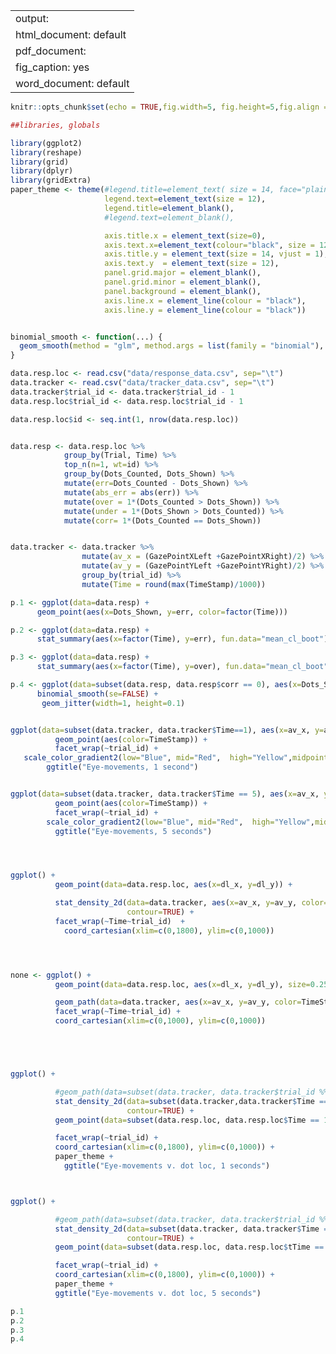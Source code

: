 

---
output:
  html_document: default
  pdf_document:
    fig_caption: yes
  word_document: default
---

```r
knitr::opts_chunk$set(echo = TRUE,fig.width=5, fig.height=5,fig.align = "center",cache=TRUE)
```



```r
##libraries, globals

library(ggplot2)
library(reshape)
library(grid)
library(dplyr)
library(gridExtra)
paper_theme <- theme(#legend.title=element_text( size = 14, face="plain"), 
                     legend.text=element_text(size = 12),
                     legend.title=element_blank(),
                     #legend.text=element_blank(),

                     axis.title.x = element_text(size=0),
                     axis.text.x=element_text(colour="black", size = 12), 
                     axis.title.y = element_text(size = 14, vjust = 1),
                     axis.text.y  = element_text(size = 12),
                     panel.grid.major = element_blank(), 
                     panel.grid.minor = element_blank(), 
                     panel.background = element_blank(),
                     axis.line.x = element_line(colour = "black"), 
                     axis.line.y = element_line(colour = "black"))


binomial_smooth <- function(...) {
  geom_smooth(method = "glm", method.args = list(family = "binomial"), ...)
}
```


```r

data.resp.loc <- read.csv("data/response_data.csv", sep="\t")
data.tracker <- read.csv("data/tracker_data.csv", sep="\t")
data.tracker$trial_id <- data.tracker$trial_id - 1
data.resp.loc$trial_id <- data.resp.loc$trial_id - 1

data.resp.loc$id <- seq.int(1, nrow(data.resp.loc))


data.resp <- data.resp.loc %>%
            group_by(Trial, Time) %>%
            top_n(n=1, wt=id) %>%
            group_by(Dots_Counted, Dots_Shown) %>%
            mutate(err=Dots_Counted - Dots_Shown) %>%
            mutate(abs_err = abs(err)) %>%
            mutate(over = 1*(Dots_Counted > Dots_Shown)) %>%
            mutate(under = 1*(Dots_Shown > Dots_Counted)) %>%
            mutate(corr= 1*(Dots_Counted == Dots_Shown))


data.tracker <- data.tracker %>%
                mutate(av_x = (GazePointXLeft +GazePointXRight)/2) %>%
                mutate(av_y = (GazePointYLeft +GazePointYRight)/2) %>%
                group_by(trial_id) %>%
                mutate(Time = round(max(TimeStamp)/1000))


```

```r
p.1 <- ggplot(data=data.resp) +
      geom_point(aes(x=Dots_Shown, y=err, color=factor(Time)))

p.2 <- ggplot(data=data.resp) +
      stat_summary(aes(x=factor(Time), y=err), fun.data="mean_cl_boot")

p.3 <- ggplot(data=data.resp) +
      stat_summary(aes(x=factor(Time), y=over), fun.data="mean_cl_boot")

p.4 <- ggplot(data=subset(data.resp, data.resp$corr == 0), aes(x=Dots_Shown,   y=over, color=factor(Time))) +
      binomial_smooth(se=FALSE) +
       geom_jitter(width=1, height=0.1)



```


```r


ggplot(data=subset(data.tracker, data.tracker$Time==1), aes(x=av_x, y=av_y)) +
          geom_point(aes(color=TimeStamp)) +
          facet_wrap(~trial_id) +
   scale_color_gradient2(low="Blue", mid="Red",  high="Yellow",midpoint=250)  +
        ggtitle("Eye-movements, 1 second")


ggplot(data=subset(data.tracker, data.tracker$Time == 5), aes(x=av_x, y=av_y)) +
          geom_point(aes(color=TimeStamp)) +
          facet_wrap(~trial_id) + 
        scale_color_gradient2(low="Blue", mid="Red",  high="Yellow",midpoint=1000)  +
          ggtitle("Eye-movements, 5 seconds")




ggplot() +
          geom_point(data=data.resp.loc, aes(x=dl_x, y=dl_y)) +

          stat_density_2d(data=data.tracker, aes(x=av_x, y=av_y, color=factor(Time)), n=20, 
                          contour=TRUE) +
          facet_wrap(~Time~trial_id)  +
            coord_cartesian(xlim=c(0,1800), ylim=c(0,1000)) 




none <- ggplot() +
          geom_point(data=data.resp.loc, aes(x=dl_x, y=dl_y), size=0.25) +

          geom_path(data=data.tracker, aes(x=av_x, y=av_y, color=TimeStamp), alpha=0.9) +
          facet_wrap(~Time~trial_id) +
          coord_cartesian(xlim=c(0,1000), ylim=c(0,1000))





ggplot() +

          #geom_path(data=subset(data.tracker, data.tracker$trial_id %% 20 > 10), aes(x=av_x, y=av_y, color=TimeStamp), alpha=0.9) +
          stat_density_2d(data=subset(data.tracker,data.tracker$Time == 1), n=20,  aes(x=av_x, y=av_y),alpha=0.8,
                          contour=TRUE) +
          geom_point(data=subset(data.resp.loc, data.resp.loc$Time == 1), aes(x=dl_x, y=dl_y), size=0.9) +

          facet_wrap(~trial_id) +
          coord_cartesian(xlim=c(0,1800), ylim=c(0,1000)) +
          paper_theme +
            ggtitle("Eye-movements v. dot loc, 1 seconds")



ggplot() +

          #geom_path(data=subset(data.tracker, data.tracker$trial_id %% 20 > 10), aes(x=av_x, y=av_y, color=TimeStamp), alpha=0.9) +
          stat_density_2d(data=subset(data.tracker, data.tracker$Time == 5), n=20,  aes(x=av_x, y=av_y),alpha=0.8,
                          contour=TRUE) +
          geom_point(data=subset(data.resp.loc, data.resp.loc$tTime == 5), aes(x=dl_x, y=dl_y), size=0.9) +

          facet_wrap(~trial_id) +
          coord_cartesian(xlim=c(0,1800), ylim=c(0,1000)) +
          paper_theme +
          ggtitle("Eye-movements v. dot loc, 5 seconds")

```

```r
p.1 
p.2 
p.3
p.4
```
